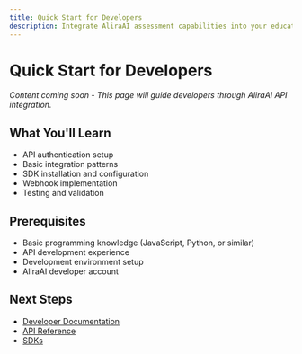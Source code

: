 ```yaml
---
title: Quick Start for Developers
description: Integrate AliraAI assessment capabilities into your educational platform
---
```


# Quick Start for Developers

*Content coming soon - This page will guide developers through AliraAI API integration.*

## What You'll Learn

- API authentication setup
- Basic integration patterns
- SDK installation and configuration
- Webhook implementation
- Testing and validation

## Prerequisites

- Basic programming knowledge (JavaScript, Python, or similar)
- API development experience
- Development environment setup
- AliraAI developer account

## Next Steps

- [Developer Documentation](/developer-docs)
- [API Reference](/developer-docs/api-reference)
- [SDKs](/developer-docs/sdks)
